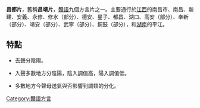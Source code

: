 
{{Infobox Language
|name= 昌都片
|nativename= 
|states= {{CHN}}
|region= [[江西|江西]]的[[南昌市|南昌市]]、[[南昌縣|南昌縣]]、[[新建县|新建]]、[[安义县|安義]]、[[永修县|永修]]、[[德安县|德安]]、[[星子县|星子]]、[[都昌县|都昌]]、[[湖口县|湖口]]和[[修水县|修水]]、[[高安市|高安]]、[[奉新县|奉新]]、[[靖安县|靖安]]、[[武宁县|武寧]]、[[铜鼓县|銅鼓]]的部分地區，[[景德鎮市|景德鎮市]]城區以及[[湖南|湖南]]的[[平江县|平江]]
|speakers= 
|rank= 
|familycolor= 漢藏語系
|fam1= [[漢藏語系|漢藏語系]]
|fam2= [[漢語族|漢語族]]
|fam3= [[赣语|赣语]]
|map=[[File:Chhong-tu.png|260px]]<br /><center><small>昌都片在贛語区的位置</small></center>
|nation= 
|agency= 
|isoexception=dialect
|glotto=chan1317
|iso6=}}
{{贛語系列}}
'''昌都片'''，舊稱'''昌靖片'''，[[贛語|贛語]]九個方言片之一。主要通行於[[江西|江西]]的南昌市、南昌、新建、安義、永修、修水（部分）、德安、星子、都昌、湖口、高安（部分）、奉新（部分）、靖安（部分）、武寧（部分）、銅鼓（部分），和[[湖南|湖南]]的平江。

==特點==

* 去聲分陰陽。

*入聲多數地方分陰陽，陰入調值高，陽入調值低。

*多數地方今聲母送氣與否影響到調類的分化。

{{贛語}}

[[Category:贛語方言|Category:贛語方言]]